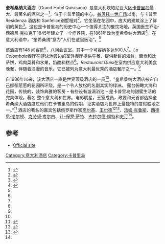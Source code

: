 {{Infobox hotel
| hotel_name         = 奎希桑纳大酒店
| logo               = <!-- 檔案不存在 Grand Hotel Quisisana, logo.png ，可從英文維基百科取得 -->
| logo_width         = 120px
| image              = Grand Hotel Quisisana.jpg
| image_width        = 250px
| caption            = 
| location           = 意大利坎帕尼亚大区[[卡普里岛|卡普里岛]]
| latd =40 | latm =32| lats =58| latNS =N
| longd= 14| longm=14 | longs=39| longEW=E
| coordinates_type   =
| coordinates_display=
| opening_date       = 1861
| stars              = 5
| number_of_restaurants = 3
| number_of_rooms    = 148
| website            = [http://www.quisisana.com/ quisisana.com]
| footnotes          =
}}
'''奎希桑纳大酒店'''（Grand Hotel Quisisana）是意大利坎帕尼亚大区[[卡普里岛|卡普里岛]]最大、最著名的酒店之一<ref name="RosaMurphy2010">{{cite book|last1=Rosa|first1=Alessandra De|last2=Murphy|first2=Bruce|title=Frommer's The Amalfi Coast with Naples, Capri and Pompeii|url=http://books.google.com/books?id=wJQijaZsrhUC&pg=PA11|accessdate=5 July 2012|date=12 April 2010|publisher=John Wiley & Sons|isbn=978-0-470-49734-0|page=11}}</ref>，位于卡普里镇的中心，[[翁贝托一世广场|翁贝托一世广场]]以南，与卡普里 Residenza 酒店和 Sanfelice别墅相对<ref name="Stern2006">{{cite book|last=Stern|first=Steven B.|title=Stern's Guide to the Greatest Resorts of the World|url=http://books.google.com/books?id=OfRhN11wyq4C&pg=PA366|accessdate=9 July 2012|date=1 May 2006|publisher=Stern's Travel Guides, Ltd.|isbn=978-0-9778608-0-7|page=366}}</ref>。它坐落在花园中，庞大的建筑涂上了鲜明的黄色<ref name="PorterPrince2011">{{cite book|last1=Porter|first1=Darwin|last2=Prince|first2=Danforth|title=Frommer's Italy 2012|url=http://books.google.com/books?id=knm2Xsq04jAC&pg=PT624|accessdate=5 July 2012|date=18 October 2011|publisher=John Wiley & Sons|isbn=978-1-118-01728-9|page=624}}</ref>。这也是卡普里岛的历史中心一个值得关注的餐饮场地。英国医生乔治·西德尼·克拉克于1845年建立了一个疗养院，在1861年改为奎希桑纳大酒店<ref name="qhist">{{cite web | url=http://www.quisisana.com/en/history | title=The Quisisana by Mario Morgano | publisher=Grand Hotel Quisisana | accessdate=July 6, 2012 | archive-date=2014-11-07 | archive-url=https://web.archive.org/web/20141107080529/http://www.quisisana.com/en/history | dead-url=no }}</ref>。在意大利语中，“奎希桑纳”意为“人们在这里医治”。<ref name="qhist" />

该酒店有148 间客房<ref name="Stern2006"/>，八间会议室，其中一个可容纳多达500人<ref name="Stern2006"/>。''La Colombaia''餐厅在游泳池旁边的室外餐厅提供午餐，提供新鲜的海鲜，面食和比萨饼，鸡肉菜肴和水果，奶酪和糕点<ref name="Stern2006"/>。''Restaurant Quisi''在室内供应意大利美食晚餐，伴随着浪漫的音乐。它已被列为意大利最优秀的酒店餐厅之一。<ref name="Stern2006"/>

自1986年以来，该大酒店一直是世界顶级酒店的一员<ref name="qhist" />，“奎希桑纳大酒店被它自己郁郁葱葱的花园所环绕，是一个令人放松的名副其实的绿洲。 露台俯瞰大海和花园，传统的，装饰典雅的客房 – 有些设有漩涡浴池 – 是卡普里岛的甜蜜生活的完美体现，著名 整个意大利和世界。电影明星，王室成员，政要和元首都选择奎希桑纳大酒店度过他们在卡普里岛的假期，证实酒店为世界上最独特的度假胜地之一。”<ref>{{cite web|url=http://www.lhw.com/Hotel/Grand-Hotel-Quisisana-Capri-Italy|title=The Grand Hotel Quisisana|publisher=[[The_Leading_Hotels_of_the_World|The Leading Hotels of the World]]|accessdate=9 July 2012|archive-date=2021-01-16|archive-url=https://web.archive.org/web/20210116084703/https://www.lhw.com/hotel/Grand-Hotel-Quisisana-Capri-Italy|dead-url=no}}</ref> 酒店的著名的嘉宾包括俄罗斯作家[[马克西姆·高尔基|高尔基]]、[[王尔德|王尔德]]<ref name="cs">{{cite book | title=Capri Style | publisher=Images Publishing Dist Ac | author=Gardella, Mariella; de Alvea, Gonzalo (phot.) | year=2007 | page=14 | isbn=978-1864701531}}</ref><ref name="mp">{{cite book | title=MARCO POLO Reiseführer Capri: Reisen mit Insider-Tipps. Mit Reiseatlas | publisher=MAIRDUMONT | author=De Simony, Pia | year=2011 | page=51 | isbn=978-3829706155}}</ref>、[[汤姆·克鲁斯|汤姆·克鲁斯]]、[[西德尼·谢尔顿|西德尼·谢尔顿]]、[[克劳黛·考尔白|克劳黛·考尔白]]、[[让-保罗·萨特|让-保罗·萨特]]、[[杰拉尔德·福特|杰拉尔德·福特]]和[[史汀|史汀]]<ref name="qhist" />。

==参考==
{{Reflist}}
*[http://www.quisisana.com/ Official site] {{Wayback|url=http://www.quisisana.com/ |date=20201203154008 }}
[[Category:意大利酒店|Category:意大利酒店]]
[[Category:卡普里岛|Category:卡普里岛]]
